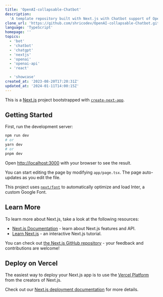 ```yaml
---
title: 'OpenAI-collapsable-Chatbot'
description:
  'A template repository built with Next.js with Chatbot support of OpenAI'
clone_url: 'https://github.com/shricodev/OpenAI-collapsable-Chatbot.git'
language: 'TypeScript'
homepage: ''
topics:
  - 'bot'
  - 'chatbot'
  - 'chatgpt'
  - 'nextjs'
  - 'openai'
  - 'openai-api'
  - 'react'

  - 'showcase'
created_at: '2023-08-20T17:20:31Z'
updated_at: '2024-01-11T14:00:15Z'
---
```


This is a [Next.js](https://nextjs.org/) project bootstrapped with
[`create-next-app`](https://github.com/vercel/next.js/tree/canary/packages/create-next-app).

## Getting Started

First, run the development server:

```bash
npm run dev
# or
yarn dev
# or
pnpm dev
```

Open [http://localhost:3000](http://localhost:3000) with your browser to see the
result.

You can start editing the page by modifying `app/page.tsx`. The page
auto-updates as you edit the file.

This project uses
[`next/font`](https://nextjs.org/docs/basic-features/font-optimization) to
automatically optimize and load Inter, a custom Google Font.

## Learn More

To learn more about Next.js, take a look at the following resources:

- [Next.js Documentation](https://nextjs.org/docs) - learn about Next.js
  features and API.
- [Learn Next.js](https://nextjs.org/learn) - an interactive Next.js tutorial.

You can check out
[the Next.js GitHub repository](https://github.com/vercel/next.js/) - your
feedback and contributions are welcome!

## Deploy on Vercel

The easiest way to deploy your Next.js app is to use the
[Vercel Platform](https://vercel.com/new?utm_medium=default-template&filter=next.js&utm_source=create-next-app&utm_campaign=create-next-app-readme)
from the creators of Next.js.

Check out our
[Next.js deployment documentation](https://nextjs.org/docs/deployment) for more
details.
